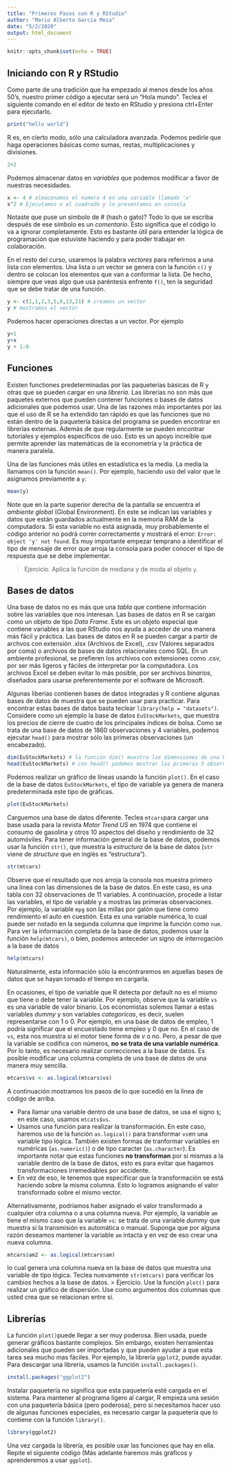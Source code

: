 ```yaml
---
title: "Primeros Pasos con R y RStudio"
author: "Mario Alberto García Meza"
date: "5/2/2020"
output: html_document
---
```


```r
knitr::opts_chunk$set(echo = TRUE)
```

## Iniciando con R y RStudio

Como parte de una tradición que ha empezado al menos desde los años 50's, nuestro primer código a ejecutar será un "Hola mundo". Teclea el siguiente comando en el editor de texto en RStudio y presiona ctrl+Enter para ejecutarlo.
```r
print("hello world")
```
R es, en cierto modo, sólo una calculadora avanzada. Podemos pedirle que haga operaciones básicas como sumas, restas, multiplicaciones y divisiones.

```r
2+2
```

Podemos almacenar datos en _variables_ que podemos modificar a favor de nuestras necesidades.

```r
x <- 4 # almacenamos el numero 4 en una variable llamada 'x'
x^2 # Ejecutamos x al cuadrado y lo presentamos en consola
```
Notaste que puse un símbolo de # (hash o gato)? Todo lo que se escriba después de ese símbolo es un _comentario_. Esto significa que el código lo va a ignorar completamente. Esto es bastante útil para entender la lógica de programación que estuviste haciendo y para poder trabajar en colaboración.

En el resto del curso, usaremos la palabra _vectores_ para referirnos a una lista con elementos. Una lista o un vector se genera con la función `c()` y dentro se colocan los elementos que van a conformar la lista. De hecho, siempre que veas algo que usa paréntesis enfrente `f()`, ten la seguridad que se debe tratar de una función.

```r
y <- c(1,1,2,3,5,8,13,21) # creamos un vector
y # mostramos el vector
```
Podemos hacer operaciones directas a un vector. Por ejemplo
```r
y+1
y+x
y + 1:8
```

## Funciones
Existen functiones predeterminadas por las paqueterías básicas de R y otras que se pueden cargar en una _librería_. Las librerías no son más que paquetes externos que pueden contener funciones o bases de datos adicionales que podemos usar. Una de las razones más importantes por las que el uso de R se ha extendido tan rápido es que las funciones que no están dentro de la paquetería básica del programa se pueden encontrar en librerías externas. Además de que regularmente se pueden encontrar tutoriales y ejemplos específicos de uso. Esto es un apoyo increíble que permite aprender las matemáticas de la econometría y la práctica de manera paralela.

Una de las funciones más útiles en estadística es la media. La media la llamamos con la función `mean()`. Por ejemplo, haciendo uso del valor que le asignamos previamente a `y`:

```r
mean(y)
```

Note que en la parte superior derecha de la pantalla se encuentra el _ambiente global_ (Global Environment). En este se indican las variables y datos que están guardados actualmente en la memoria RAM de la computadora. Si esta variable no está asignada, muy probablemente el código anterior no podrá correr correctamente y mostrará el error: `Error: object 'y' not found`. Es muy importante empezar temprano a identificar el tipo de mensaje de error que arroja la consola para poder conocer el tipo de respuesta que se debe implementar.

> Ejercicio. Aplica la función de mediana y de moda al objeto `y`.

## Bases de datos
Una base de datos no es más que una _tabla_ que contiene información sobre las variables que nos interesan. Las bases de datos en R se cargan como un objeto de tipo _Data Frame_. Este es un objeto especial que contiene variables a las que RStudio nos ayuda a acceder de una manera más fácil y práctica. Las bases de datos en R se pueden cargar a partir de archvos con extensión .xlsx (Archivos de Excel), .csv (Valores separados por coma) o archivos de bases de datos relacionales como SQL. En un ambiente profesional, se prefieren los archivos con extensiones como .csv, por ser más ligeros y fáciles de interpretar por la computadora. Los archivos Excel se deben evitar lo más posible, por ser archivos _binarios_, diseñados para usarse preferentemente por el software de Microsoft.

Algunas liberías contienen bases de datos integradas y R contiene algunas bases de datos de muestra que se pueden usar para practicar. Para encontrar estas bases de datos basta teclear `library(help = "datasets")`. Considere como un ejemplo la base de datos `EuStockMarkets`, que muestra los precios de cierre de cuatro de los principales índices de bolsa. Como se trata de una base de datos de 1860 observaciones y 4 variables, podemos ejecutar `head()` para mostrar sólo las primeras observaciones (un encabezado).
```r
dim(EuStockMarkets) # la función dim() muestra las dimensiones de una base de datos
head(EuStockMarkets) # con head() podemos mostrar las primeras 5 observaciones.
```
Podemos realizar un gráfico de líneas usando la función `plot()`. En el caso de la base de datos `EuStockMarkets`, el tipo de variable ya genera de manera predeterminada este tipo de gráficas.
```r
plot(EuStockMarkets)
```

Carguemos una base de datos diferente. Teclea `mtcars`para cargar una base usada para la revista _Motor Trend US_ en 1974 que contiene el consumo de gasolina y otros 10 aspectos del diseño y rendimiento de 32 automóviles. Para tener información general de la base de datos, podemos usar la función `str()`, que muestra la _estructura_ de la base de datos (`str` viene de _structure_ que en inglés es "estructura").
```r
str(mtcars)
```
Observe que el resultado que nos arroja la consola nos muestra primero una línea con las dimensiones de la base de datos. En este caso, es una tabla con 32 observaciones de 11 variables. A continuación, procede a listar las variables, el tipo de variable y a mostras las primeras observaciones. Por ejemplo, la variable `mpg` son las millas por galón que tiene como rendimiento el auto en cuestión. Esta es una variable numérica, lo cual puede ser notado en la segunda columna que imprime la función como `num`. Para ver la información completa de la base de datos, podemos usar la función `help(mtcars)`, o bien, podemos anteceder un signo de interrogación a la base de datos
```r
help(mtcars)
```
Naturalmente, esta información sólo la encontraremos en aquellas bases de datos que se hayan tomado el tiempo en cargarla.

En ocasiones, el tipo de variable que R detecta por default no es el mismo que tiene o debe tener la variable. Por ejemplo, observe que la variable `vs` es una variable de valor binario. Los economistas solemos llamar a estas variables _dummy_ y son variables _categoricas_, es decir, suelen representarse con 1 o 0. Por ejemplo, en una base de datos de empleo, 1 podría significar que el encuestado tiene empleo y 0 que no. En el caso de `vs`, esta nos muestra si el motor tiene forma de _v_ o no. Pero, a pesar de que la variable se codifica con números, **no se trata de una variable numérica**. Por lo tanto, es necesario realizar correcciones a la base de datos. Es posible modificar una columna completa de una base de datos de una manera muy sencilla. 
```r
mtcars$vs <- as.logical(mtcars$vs)
```
A continuación mostramos los pasos de lo que sucedió en la línea de código de arriba.

* Para llamar una variable dentro de una base de datos, se usa el signo `$`; en este caso, usamos `mtcats$vs`.
* Usamos una función para realizar la transformación. En este caso, haremos uso de la función  `as.logical()` para transformar `vs`en una variable tipo lógica. También existen formas de tranformar variables en numéricas (`as.numeric()`) o de tipo caracter (`as.character`). Es importante notar que estas funciones **no transforman** por si mismas a la variable dentro de la base de datos, esto es para evitar que hagamos transformaciones irremediables por accidente. 
* En vez de eso, le tenemos que especificar que la transformación se está haciendo sobre la misma columna. Esto lo logramos asignando el valor transformado sobre el mismo vector.

Alternativamente, podríamos haber asignado el valor transformado a cualquier otra columna o a una columna nueva. Por ejemplo, la variable `am` tiene el mismo caso que la variable `vs`: se trata de una variable _dummy_ que muestra si la transmisión es automática o manual. Suponga que por alguna razón deseamos mantener la variable `am` intacta y en vez de eso crear una nueva columna.
```r
mtcars$am2 <- as.logical(mtcars$am)
```
lo cual genera una columna nueva en la base de datos que muestra una variable de tipo lógica. Teclea nuevamente `str(mtcars)` para verificar los cambios hechos a la base de datos.
> Ejercicio. Use la función `plot()` para realizar un gráfico de dispersión. Use como argumentos dos columnas que usted crea que se relacionan entre si.

## Librerías
La función `plot()`puede llegar a ser muy poderosa. Bien usada, puede generar gráficos bastante complejos. Sin embargo, existen herramientas adicionales que pueden ser importadas y que pueden ayudar a que esta tarea sea mucho mas fáciles. Por ejemplo, la librería `ggplot2`, puede ayudar. Para descargar una librería, usamos la función `install.packages()`.
```r
install.packages("ggplot2")
```
Instalar paquetería no significa que esta paquetería esté cargada en el sistema. Para mantener al programa ligero al cargar, R empieza una sesión con una paquetería básica (pero poderosa), pero si necesitamos hacer uso de algunas funciones especiales, es necesario cargar la paquetería que lo contiene con la función `library()`.
```r
library(ggplot2)
```
Una vez cargada la librería, es posible usar las funciones que hay en ella. Repite el siguiente código (Más adelante haremos más gráficos y aprenderemos a usar `ggplot`).

